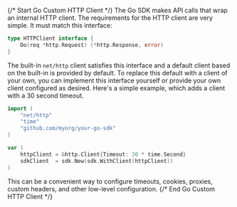 {/* Start Go Custom HTTP Client */}
The Go SDK makes API calls that wrap an internal HTTP client. The requirements for the HTTP client are very simple. It must match this interface:

```go
type HTTPClient interface {
	Do(req *http.Request) (*http.Response, error)
}
```

The built-in `net/http` client satisfies this interface and a default client based on the built-in is provided by default. To replace this default with a client of your own, you can implement this interface yourself or provide your own client configured as desired. Here's a simple example, which adds a client with a 30 second timeout.

```go
import (
	"net/http"
	"time"
	"github.com/myorg/your-go-sdk"
)

var (
	httpClient = &http.Client{Timeout: 30 * time.Second}
	sdkClient  = sdk.New(sdk.WithClient(httpClient))
)
```

This can be a convenient way to configure timeouts, cookies, proxies, custom headers, and other low-level configuration.
{/* End Go Custom HTTP Client */}
